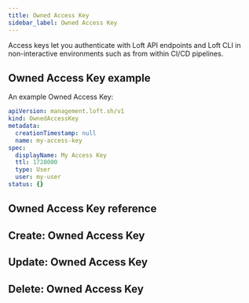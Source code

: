 ```yaml
---
title: Owned Access Key
sidebar_label: Owned Access Key
---
```


Access keys let you authenticate with Loft API endpoints and Loft CLI in non-interactive environments such as from within CI/CD pipelines.

## Owned Access Key example

An example Owned Access Key:
```yaml
apiVersion: management.loft.sh/v1
kind: OwnedAccessKey
metadata:
  creationTimestamp: null
  name: my-access-key
spec:
  displayName: My Access Key
  ttl: 1728000
  type: User
  user: my-user
status: {}

```

## Owned Access Key reference

<Reference />

## Create: Owned Access Key

<Create />

## Update: Owned Access Key

<Update />

## Delete: Owned Access Key

<Delete />


